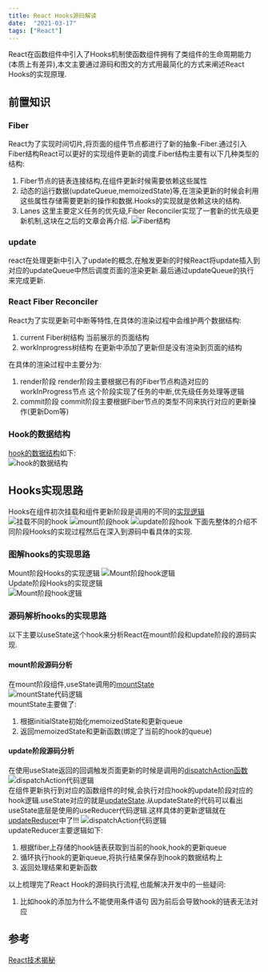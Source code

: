```yaml
---
title: React Hooks源码解读
date:  "2021-03-17"
tags: ["React"]
---
```


React在函数组件中引入了Hooks机制使函数组件拥有了类组件的生命周期能力(本质上有差异),本文主要通过源码和图文的方式用最简化的方式来阐述React Hooks的实现原理.

## 前置知识
### Fiber
React为了实现时间切片,将页面的组件节点都进行了新的抽象-Fiber.通过引入Fiber结构React可以更好的实现组件更新的调度.Fiber结构主要有以下几种类型的结构:
1. Fiber节点的链表连接结构,在组件更新时候需要依赖这些属性
2. 动态的运行数据(updateQueue,memoizedState)等,在渲染更新的时候会利用这些属性存储需要更新的操作和数据.Hooks的实现就是依赖这块的结构.
3. Lanes 这里主要定义任务的优先级,Fiber Reconciler实现了一套新的优先级更新机制,这块在之后的文章会再介绍.
![Fiber结构](/static/images/reactStatic/reactHooks/Fiber.png)

### update
react在处理更新中引入了update的概念,在触发更新的时候React将update插入到对应的updateQueue中然后调度页面的渲染更新.最后通过updateQueue的执行来完成更新. 

### React Fiber Reconciler
React为了实现更新可中断等特性,在具体的渲染过程中会维护两个数据结构:
1. current Fiber树结构  当前展示的页面结构
2. workInprogress树结构 在更新中添加了更新但是没有渲染到页面的结构  

在具体的渲染过程中主要分为:
1. render阶段 render阶段主要根据已有的Fiber节点构造对应的workInProgress节点 这个阶段实现了任务的中断,优先级任务处理等逻辑
2. commit阶段 commit阶段主要根据Fiber节点的类型不同来执行对应的更新操作(更新Dom等)

### Hook的数据结构
[hook的数据结构](https://github.com/facebook/react/blob/0203b6567c6fd6274866c853ef938241d24551ec/packages/react-reconciler/src/ReactFiberHooks.new.js#L140)如下:  
![hook的数据结构](/static/images/reactStatic/reactHooks/hook.png)

## Hooks实现思路
Hooks在组件初次挂载和组件更新阶段是调用的不同的[实现逻辑](https://github.com/facebook/react/blob/1d1e49cfa453b58769e87c3c8d321024d58c948f/packages/react-reconciler/src/ReactFiberHooks.new.js#L389)
![挂载不同的hook](/static/images/reactStatic/reactHooks/different_hook.png)
![mount阶段hook](/static/images/reactStatic/reactHooks/mountHookCode.png)
![update阶段hook](/static/images/reactStatic/reactHooks/updateHookCode.png)
下面先整体的介绍不同阶段Hooks的实现过程然后在深入到源码中看具体的实现.

### 图解hooks的实现思路
Mount阶段Hooks的实现逻辑
![Mount阶段hook逻辑](/static/images/reactStatic/reactHooks/MountHook.jpg)  
Update阶段Hooks的实现逻辑  
![Mount阶段hook逻辑](/static/images/reactStatic/reactHooks/updateHook.jpg)  

### 源码解析hooks的实现思路
以下主要以useState这个hook来分析React在mount阶段和update阶段的源码实现.

#### mount阶段源码分析
在mount阶段组件,useState调用的[mountState](https://github.com/facebook/react/blob/1d1e49cfa453b58769e87c3c8d321024d58c948f/packages/react-reconciler/src/ReactFiberHooks.new.js#L1235)  
![mountState代码逻辑](/static/images/reactStatic/reactHooks/mountState.png)  
mountState主要做了:
1. 根据initialState初始化memoizedState和更新queue
2. 返回memoizedState和更新函数(绑定了当前的hook的queue)

#### update阶段源码分析
在使用useState返回的回调触发页面更新的时候是调用的[dispatchAction函数](https://github.com/facebook/react/blob/1d1e49cfa453b58769e87c3c8d321024d58c948f/packages/react-reconciler/src/ReactFiberHooks.new.js#L1901)  
![dispatchAction代码逻辑](/static/images/reactStatic/reactHooks/dispatchAction.png)  
在组件更新执行到对应的函数组件的时候,会执行对应hook的update阶段对应的hook逻辑.useState对应的就是[updateState](https://github.com/facebook/react/blob/1d1e49cfa453b58769e87c3c8d321024d58c948f/packages/react-reconciler/src/ReactFiberHooks.new.js#L1262).从updateState的代码可以看出useState底层是使用的useReducer代码逻辑.这样具体的更新逻辑就在[updateReducer](https://github.com/facebook/react/blob/1d1e49cfa453b58769e87c3c8d321024d58c948f/packages/react-reconciler/src/ReactFiberHooks.new.js#L710)中了!!!
![dispatchAction代码逻辑](/static/images/reactStatic/reactHooks/updateReducer.png)   
updateReducer主要逻辑如下:
1. 根据fiber上存储的hook链表获取到当前的hook,hook的更新queue
2. 循环执行hook的更新queue,将执行结果保存到hook的数据结构上
3. 返回处理结果和更新函数

以上梳理完了React Hook的源码执行流程,也能解决开发中的一些疑问:
1. 比如hook的添加为什么不能使用条件语句  因为前后会导致hook的链表无法对应

## 参考
[React技术揭秘](https://react.iamkasong.com/hooks/prepare.html#%E4%BB%8Elogo%E8%81%8A%E8%B5%B7)